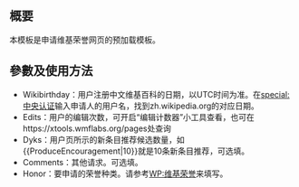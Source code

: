 {{NoteTA|G1=MediaWiki}}{{Documentation subpage}}<!-- 在本行下編輯模板說明 -->

== 概要 ==
本模板是申请维基荣誉网页的预加载模板。
== 參數及使用方法 ==
* Wikibirthday：用户注册中文维基百科的日期，以UTC时间为准。在[[special:中央认证]]输入申请人的用户名，找到zh.wikipedia.org的对应日期。
* Edits：用户的编辑次数，可开启“编辑计数器”小工具查看，也可在https://xtools.wmflabs.org/pages处查询
* Dyks：用户页所示的新条目推荐候选数量，如<nowiki>{{ProduceEncouragement|10}}</nowiki>就是10条新条目推荐，可选填。
* Comments：其他请求。可选填。
* Honor：要申请的荣誉种类。请参考[[WP:维基荣誉]]来填写。
<includeonly>{{Sandbox other||<!-- 本行下加入模板的分類 -->
[[cat:维基荣誉]]
}}</includeonly>
